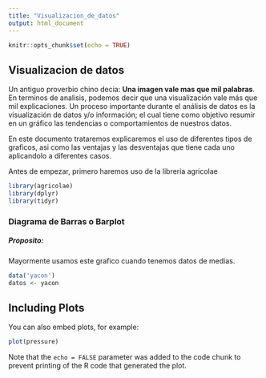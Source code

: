 ```yaml
---
title: "Visualizacion_de_datos"
output: html_document
---
```


```r
knitr::opts_chunk$set(echo = TRUE)
```

## Visualizacion de datos

Un antiguo proverbio chino decia: **Una imagen vale mas que mil palabras**. En terminos de analisis, podemos decir que una visualización vale más que mil explicaciones. Un proceso importante durante el análisis de datos es la visualización de datos y/o información; el cual tiene como objetivo resumir
en un gráfico las tendencias o comportamientos de nuestros datos.

En este documento trataremos explicaremos el uso de diferentes tipos de graficos, asi como las ventajas y las desventajas que tiene cada uno aplicandolo a diferentes casos.  

Antes de empezar, primero haremos uso de la libreria agricolae

```r
library(agricolae)
library(dplyr)
library(tidyr)
```



### Diagrama de Barras o Barplot

##### Proposito: 

Mayormente usamos este grafico cuando tenemos datos de medias.



```r
data('yacon')
datos <- yacon
```

## Including Plots

You can also embed plots, for example:

```r
plot(pressure)
```

Note that the `echo = FALSE` parameter was added to the code chunk to prevent printing of the R code that generated the plot.

